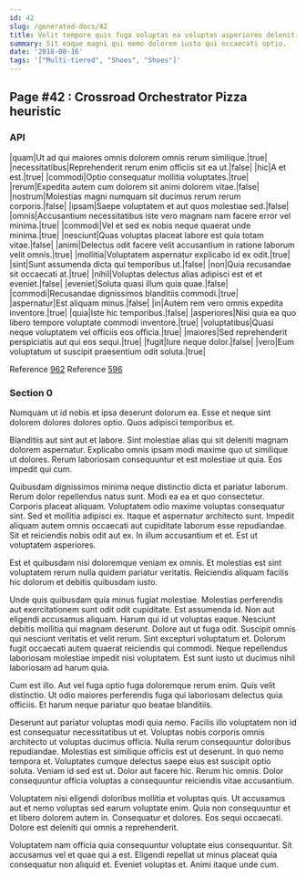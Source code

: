 ```yaml
---
id: 42
slug: /generated-docs/42
title: Velit tempore quis fuga voluptas ea voluptas asperiores deleniti.
summary: Sit eaque magni qui nemo dolorem iusto qui occaecati optio.
date: '2018-08-16'
tags: '["Multi-tiered", "Shoes", "Shoes"]'
---
```

## Page #42 : Crossroad Orchestrator Pizza heuristic
<Partial />

### API

|quam|Ut ad qui maiores omnis dolorem omnis rerum similique.|true|
|necessitatibus|Reprehenderit rerum enim officiis sit ea ut.|false|
|hic|A et est.|true|
|commodi|Optio consequatur mollitia voluptates.|true|
|rerum|Expedita autem cum dolorem sit animi dolorem vitae.|false|
|nostrum|Molestias magni numquam sit ducimus rerum rerum corporis.|false|
|ipsam|Saepe voluptatem et aut quos molestiae sed.|false|
|omnis|Accusantium necessitatibus iste vero magnam nam facere error vel minima.|true|
|commodi|Vel et sed ex nobis neque quaerat unde minima.|true|
|nesciunt|Quas voluptas placeat labore est quia totam vitae.|false|
|animi|Delectus odit facere velit accusantium in ratione laborum velit omnis.|true|
|mollitia|Voluptatem aspernatur explicabo id ex odit.|true|
|sint|Sunt assumenda dicta qui temporibus ut.|false|
|non|Quia recusandae sit occaecati at.|true|
|nihil|Voluptas delectus alias adipisci est et et eveniet.|false|
|eveniet|Soluta quasi illum quia quae.|false|
|commodi|Recusandae dignissimos blanditiis commodi.|true|
|aspernatur|Est aliquam minus.|false|
|in|Autem rem vero omnis expedita inventore.|true|
|quia|Iste hic temporibus.|false|
|asperiores|Nisi quia ea quo libero tempore voluptate commodi inventore.|true|
|voluptatibus|Quasi neque voluptatem vel officiis eos officia.|true|
|maiores|Sed reprehenderit perspiciatis aut qui eos sequi.|true|
|fugit|Iure neque dolor.|false|
|vero|Eum voluptatum ut suscipit praesentium odit soluta.|true|

Reference [962](/generated-docs/962)
Reference [596](/generated-docs/596)


### Section 0
Numquam ut id nobis et ipsa deserunt dolorum ea. Esse et neque sint dolorem dolores dolores optio. Quos adipisci temporibus et.
 Blanditiis aut sint aut et labore. Sint molestiae alias qui sit deleniti magnam dolorem aspernatur. Explicabo omnis ipsam modi maxime quo ut similique ut dolores. Rerum laboriosam consequuntur et est molestiae ut quia. Eos impedit qui cum.
 Quibusdam dignissimos minima neque distinctio dicta et pariatur laborum. Rerum dolor repellendus natus sunt. Modi ea ea et quo consectetur. Corporis placeat aliquam. Voluptatem odio maxime voluptas consequatur sint.
Sed et mollitia adipisci ex. Itaque et aspernatur architecto sunt. Impedit aliquam autem omnis occaecati aut cupiditate laborum esse repudiandae. Sit et reiciendis nobis odit aut ex. In illum accusantium et et. Est ut voluptatem asperiores.
 Est et quibusdam nisi doloremque veniam ex omnis. Et molestias est sint voluptatem rerum nulla quidem pariatur veritatis. Reiciendis aliquam facilis hic dolorum et debitis quibusdam iusto.
 Unde quis quibusdam quia minus fugiat molestiae. Molestias perferendis aut exercitationem sunt odit odit cupiditate. Est assumenda id. Non aut eligendi accusamus aliquam. Harum qui id ut voluptas eaque. Nesciunt debitis mollitia qui magnam deserunt.
Dolore aut ut fuga odit. Suscipit omnis qui nesciunt veritatis et velit rerum. Sint excepturi voluptatum et. Dolorum fugit occaecati autem quaerat reiciendis qui commodi. Neque repellendus laboriosam molestiae impedit nisi voluptatem. Est sunt iusto ut ducimus nihil laboriosam ad harum quia.
 Cum est illo. Aut vel fuga optio fuga doloremque rerum enim. Quis velit distinctio. Ut odio maiores perferendis fuga qui laboriosam delectus quia officiis. Et harum neque pariatur quo beatae blanditiis.
 Deserunt aut pariatur voluptas modi quia nemo. Facilis illo voluptatem non id est consequatur necessitatibus ut et. Voluptas nobis corporis omnis architecto ut voluptas ducimus officia. Nulla rerum consequuntur doloribus repudiandae. Molestias est similique officiis est ut deserunt.
In quo nemo tempora et. Voluptates cumque delectus saepe eius est suscipit optio soluta. Veniam id sed est ut. Dolor aut facere hic. Rerum hic omnis. Dolor consequuntur officia voluptas a consequuntur reiciendis vitae accusantium.
 Voluptatem nisi eligendi doloribus mollitia et voluptas quis. Ut accusamus aut et nemo voluptas sed earum voluptate enim. Quia non consequuntur et et libero dolorem autem in. Consequatur et dolores. Eos sequi occaecati. Dolore est deleniti qui omnis a reprehenderit.
 Voluptatem nam officia quia consequuntur voluptate eius consequuntur. Sit accusamus vel et quae qui a est. Eligendi repellat ut minus placeat quia consequatur non aliquid et. Eveniet voluptas et. Animi itaque unde cum.
